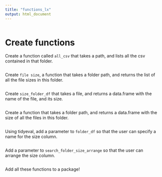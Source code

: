 ```yaml
---
title: "functions_lx"
output: html_document
---
```


```r





```

# Create functions

Create a function called `all_csv` that takes a path, and lists all the csv contained in that folder. 

```r




```

Create `file size`, a function that takes a folder path, and returns the list of all the file sizes in this folder.

```r







```

Create `size_folder_df` that takes a file, and returns a data.frame with the name of the file, and its size.

```r





```

Create a function that takes a folder path, and returns a data.frame with the size of all the files in this folder.

```r





```

Using tidyeval, add a parameter to `folder_df` so that the user can specify a name for the size column.

```r






```

Add a parameter to `search_folder_size_arrange` so that the user can arrange the size column. 

```r










```

Add all these functions to a package! 
